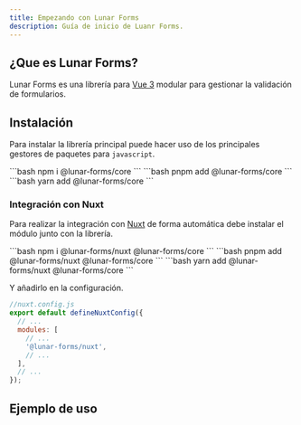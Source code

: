 ```yaml
---
title: Empezando con Lunar Forms
description: Guía de inicio de Luanr Forms.
---
```



## ¿Que es Lunar Forms?

Lunar Forms es una librería para <a href="https://vuejs.org/" target="_blank">Vue 3</a> modular para gestionar la validación de formularios.

## Instalación

Para instalar la librería principal puede hacer uso de los principales gestores de paquetes para ```javascript```.

<Tabs>
	<TabItem label="npm">
    ```bash
      npm i @lunar-forms/core
    ```
  </TabItem>
	<TabItem label="pnpm">
    ```bash
      pnpm add @lunar-forms/core
    ```
  </TabItem>
	<TabItem label="yarn">
    ```bash
      yarn add @lunar-forms/core
    ```
  </TabItem>
</Tabs>

### Integración con Nuxt

Para realizar la integración con <a href="https://nuxt.com/" target="_blank">Nuxt</a> de forma automática debe instalar el módulo junto con la librería.

<Tabs>
	<TabItem label="npm">
    ```bash
      npm i @lunar-forms/nuxt @lunar-forms/core
    ```
  </TabItem>
	<TabItem label="pnpm">
    ```bash
      pnpm add @lunar-forms/nuxt @lunar-forms/core
    ```
  </TabItem>
	<TabItem label="yarn">
    ```bash
      yarn add @lunar-forms/nuxt @lunar-forms/core
    ```
  </TabItem>
</Tabs>

Y añadirlo en la configuración.

```javascript
//nuxt.config.js
export default defineNuxtConfig({
  // ...
  modules: [
    // ...
    '@lunar-forms/nuxt',
    // ...
  ],
  // ...
});
```

## Ejemplo de uso

<ExampleEditor example="lunar-forms-core/getting-started" client:visible />

